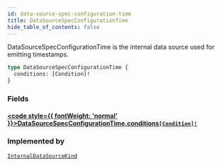 ```yaml
---
id: data-source-spec-configuration-time
title: DataSourceSpecConfigurationTime
hide_table_of_contents: false
---
```








DataSourceSpecConfigurationTime is the internal data source used for emitting timestamps.

```graphql
type DataSourceSpecConfigurationTime {
  conditions: [Condition]!
}
```


### Fields

#### [<code style={{ fontWeight: 'normal' }}>DataSourceSpecConfigurationTime.<b>conditions</b></code>](#)<Bullet />[`[Condition]!`](/testnet/api/graphql/objects/condition) <Badge class="secondary" text="non-null"/> <Badge class="secondary" text="object"/>
> 
> 



### Implemented by

[`InternalDataSourceKind`](/testnet/api/graphql/unions/internal-data-source-kind)  <Badge class="secondary" text="union"/>



